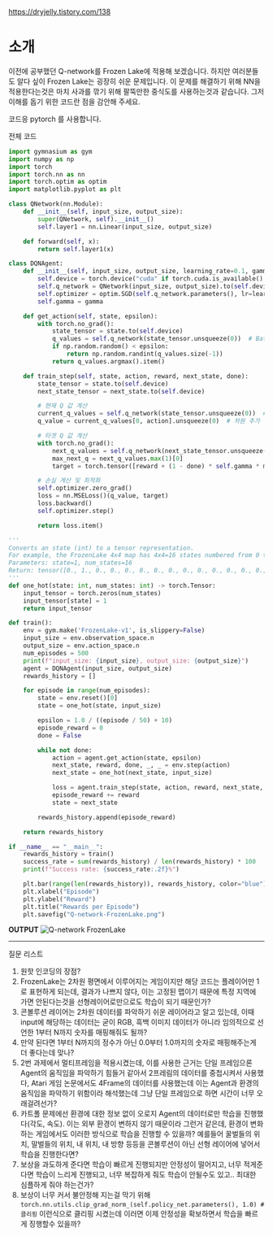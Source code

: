 https://dryjelly.tistory.com/138

# 소개
이전에 공부했던 Q-network를 Frozen Lake에 적용해 보겠습니다. 하지만 여러분들도 알다 싶이 Frozen Lake는 굉장히 쉬운 문제입니다. 이 문제를 해결하기 위해 NN을 적용한다는것은 마치 사과를 깎기 위해 팔뚝만한 중식도를 사용하는것과 같습니다. 그저 이해를 돕기 위한 코드란 점을 감안해 주세요.

코드응 pytorch 를 사용합니다.


전체 코드
```python
import gymnasium as gym
import numpy as np
import torch
import torch.nn as nn
import torch.optim as optim
import matplotlib.pyplot as plt

class QNetwork(nn.Module):
    def __init__(self, input_size, output_size):
        super(QNetwork, self).__init__()
        self.layer1 = nn.Linear(input_size, output_size)

    def forward(self, x):
        return self.layer1(x)

class DQNAgent:
    def __init__(self, input_size, output_size, learning_rate=0.1, gamma=0.99):
        self.device = torch.device("cuda" if torch.cuda.is_available() else "cpu")
        self.q_network = QNetwork(input_size, output_size).to(self.device)
        self.optimizer = optim.SGD(self.q_network.parameters(), lr=learning_rate)
        self.gamma = gamma

    def get_action(self, state, epsilon):
        with torch.no_grad():
            state_tensor = state.to(self.device)
            q_values = self.q_network(state_tensor.unsqueeze(0))  # Batch 추가
            if np.random.random() < epsilon:
                return np.random.randint(q_values.size(-1))
            return q_values.argmax().item()

    def train_step(self, state, action, reward, next_state, done):
        state_tensor = state.to(self.device)
        next_state_tensor = next_state.to(self.device)

        # 현재 Q 값 계산
        current_q_values = self.q_network(state_tensor.unsqueeze(0))  # Batch 추가
        q_value = current_q_values[0, action].unsqueeze(0)  # 차원 추가

        # 타겟 Q 값 계산
        with torch.no_grad():
            next_q_values = self.q_network(next_state_tensor.unsqueeze(0))  # Batch 추가
            max_next_q = next_q_values.max(1)[0]
            target = torch.tensor([reward + (1 - done) * self.gamma * max_next_q], device=self. device)  # 크기 맞추기

        # 손실 계산 및 최적화
        self.optimizer.zero_grad()
        loss = nn.MSELoss()(q_value, target)
        loss.backward()
        self.optimizer.step()

        return loss.item()

'''
Converts an state (int) to a tensor representation.
For example, the FrozenLake 4x4 map has 4x4=16 states numbered from 0 to 15.
Parameters: state=1, num_states=16
Return: tensor([0., 1., 0., 0., 0., 0., 0., 0., 0., 0., 0., 0., 0., 0., 0., 0.])
'''
def one_hot(state: int, num_states: int) -> torch.Tensor:
    input_tensor = torch.zeros(num_states)
    input_tensor[state] = 1
    return input_tensor

def train():
    env = gym.make('FrozenLake-v1', is_slippery=False)
    input_size = env.observation_space.n
    output_size = env.action_space.n
    num_episodes = 500
    print(f"input_size: {input_size}, output_size: {output_size}")
    agent = DQNAgent(input_size, output_size)
    rewards_history = []

    for episode in range(num_episodes):
        state = env.reset()[0]
        state = one_hot(state, input_size)

        epsilon = 1.0 / ((episode / 50) + 10)
        episode_reward = 0
        done = False

        while not done:
            action = agent.get_action(state, epsilon)
            next_state, reward, done, _, _ = env.step(action)
            next_state = one_hot(next_state, input_size)

            loss = agent.train_step(state, action, reward, next_state, done)
            episode_reward += reward
            state = next_state

        rewards_history.append(episode_reward)

    return rewards_history

if __name__ == "__main__":
    rewards_history = train()
    success_rate = sum(rewards_history) / len(rewards_history) * 100
    print(f"Success rate: {success_rate:.2f}%")

    plt.bar(range(len(rewards_history)), rewards_history, color="blue")
    plt.xlabel("Episode")
    plt.ylabel("Reward")
    plt.title("Rewards per Episode")
    plt.savefig("Q-network-FrozenLake.png")
```

**OUTPUT**
![Q-network FrozenLake](./img/Q-network-FrozenLake.png)

***
질문 리스트

1. 원핫 인코딩의 장점?
2. FrozenLake는 2차원 평면에서 이루어지는 게임이지만 해당 코드는 플레이어만 1로 표현하게 되는데, 결과가 나쁘지 않다, 이는 고정된 맵이기 때문에 특정 지역에 가면 안된다는것을 선형레이어로만으로도 학습이 되기 때문인가?
3. 콘볼루션 레이어는 2차원 데이터를 파악하기 쉬운 레이어라고 알고 있는데, 이때 input에 해당하는 데이터는 굳이 RGB, 흑백 이미지 데이터가 아니라 임의적으로 선언한 1부터 N까지 숫자를 매핑해줘도 될까?
4. 만약 된다면 1부터 N까지의 정수가 아닌 0.0부터 1.0까지의 숫자로 매핑해주는게 더 좋다는데 맞나?
5. 2번 과제에서 멀티프레임을 적용시켰는데, 이를 사용한 근거는 단일 프레임으론 Agent의 움직임을 파악하기 힘들거 같아서 2프레림의 데이터를 중첩시켜서 사용했다, Atari 게임 논문에서도 4Frame의 데이터를 사용했는데 이는 Agent과 환경의 움직임을 파악하기 위함이라 해석했는데 그냥 단일 프레임으로 하면 시간이 너무 오래걸려선가?
6. 카트폴 문제에선 환경에 대한 정보 없이 오로지 Agent의 데이터로만 학습을 진행했다(각도, 속도). 이는  외부 환경이 변하지 않기 때문이라 그런거 같은데, 환경이 변화하는 게임에서도 이러한 방식으로 학습을 진행할 수 있을까? 예를들어 꿀벌들의 위치, 말벌들의 위치, 내 위치, 내 방향 등등을 콘볼루션이 아닌 선형 레이어에 넣어서 학습을 진행한다면?
7. 보상을 과도하게 준다면 학습이 빠르게 진행되지만 안정성이 떨어지고, 너무 적게준다면 학습이 느리게 진행되고, 너무 복잡하게 줘도 학습이 안될수도 있고.. 최대한 심플하게 줘야 하는건가?
8. 보상이 너무 커서 불안정해 지는걸 막기 위해 `torch.nn.utils.clip_grad_norm_(self.policy_net.parameters(), 1.0) # 클리핑` 이런식으로 클리핑 시켰는데 이러면 이제 안정성을 확보하면서 학습을 빠르게 징행할수 있을까?
